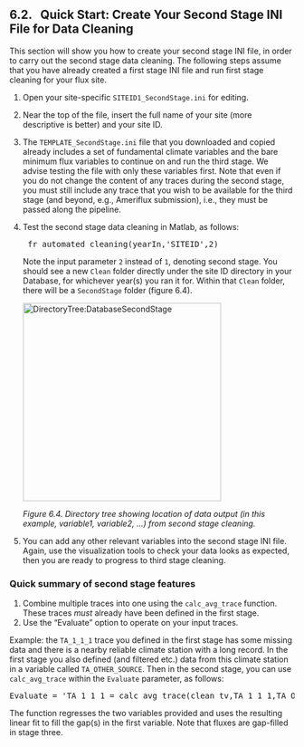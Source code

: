 ## 6.2. &nbsp; Quick Start: Create Your Second Stage INI File for Data Cleaning 

<link rel="stylesheet" href="css/style.css">

This section will show you how to create your second stage INI file, in order to carry out the second stage data cleaning. The following steps assume that you have already created a first stage INI file and run first stage cleaning for your flux site.

1. Open your site-specific `SITEID1_SecondStage.ini` for editing.
2. Near the top of the file, insert the full name of your site (more descriptive is better) and your site ID. 
3. The `TEMPLATE_SecondStage.ini` file that you downloaded and copied already includes a set of fundamental climate variables and the bare minimum flux variables to continue on and run the third stage. We advise testing the file with only these variables first. Note that even if you do not change the content of any traces during the second stage, you must still include any trace that you wish to be available for the third stage (and beyond, e.g., Ameriflux submission), i.e., they must be passed along the pipeline.
4. Test the second stage data cleaning in Matlab, as follows:
    <pre>
    fr_automated_cleaning(yearIn,'SITEID',2)</pre>
    
    Note the input parameter `2` instead of `1`, denoting second stage. You should see a new `Clean` folder directly under the site ID directory in your Database, for whichever year(s) you ran it for. Within that `Clean` folder, there will be a `SecondStage` folder (figure 6.4).

    <img src="images/directory_trees/DirectoryTree6b_short.jpg" alt="DirectoryTree:DatabaseSecondStage" width="350"/>

    *Figure 6.4. Directory tree showing location of data output (in this example, variable1, variable2, ...) from second stage cleaning.*

5. You can add any other relevant variables into the second stage INI file. Again, use the visualization tools to check your data looks as expected, then you are ready to progress to third stage cleaning.

<!-- [add fluxes to second stage template! needed for third stage example] -->

### Quick summary of second stage features
1. Combine multiple traces into one using the `calc_avg_trace` function. These traces *must* already have been defined in the first stage.
2. Use the "Evaluate" option to operate on your input traces.

Example: the `TA_1_1_1` trace you defined in the first stage has some missing data and there is a nearby reliable climate station with a long record. In the first stage you also defined (and filtered etc.) data from this climate station in a variable called `TA_OTHER_SOURCE`. Then in the second stage, you can use `calc_avg_trace` within the `Evaluate` parameter, as follows:
<pre>
Evaluate = 'TA_1_1_1 = calc_avg_trace(clean_tv,TA_1_1_1,TA_OTHER_SOURCE,-1)';</pre>

The function regresses the two variables provided and uses the resulting linear fit to fill the gap(s) in the first variable. <!-- For more details on second stage cleaning see the full documentation section 6.5 [XXX link]. -->Note that fluxes are gap-filled in stage three. 

